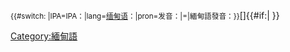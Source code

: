 <onlyinclude><small>{{#switch: {{{2}}}|IPA=IPA：|lang=[[缅甸语]]：|pron=发音：|=|緬甸語發音：}}</small><span title="Pronunciation in IPA" class="IPA">[[Help:緬甸語國際音標|[{{{1}}}]]]</span>{{#if:{{{3|}}}|{{IPA audio link|{{{3}}} }} }}</onlyinclude><noinclude>

{{documentation|Template:usage of IPA templates}}

<!-- PLEASE ADD CATEGORIES BELOW THIS LINE, THANKS. -->

[[Category:IPA語言模板|{{PAGENAME}}]]
[[Category:緬甸語]]
<!-- PLEASE ADD INTERWIKIS BELOW THIS LINE, THANKS. -->
</noinclude>